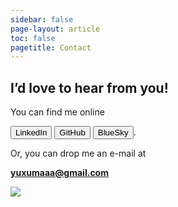 ```yaml
---
sidebar: false
page-layout: article
toc: false
pagetitle: Contact
---
```


::: grid
::: {.g-col-12 .g-col-lg-6}

# I’d love to hear from you!

You can find me online 

[`<button type="button">LinkedIn</button>`{=html}](https://de.linkedin.com/in/marten-walk)
[`<button type="button">GitHub</button>`{=html}](https://github.com/skriptum)
[`<button type="button">BlueSky</button>`{=html}](https://bsky.app/profile/mwd.bsky.social).


Or, you can drop me an e-mail at

**[yuxumaaa@gmail.com](yuxumaaa@gmail.com)** 

:::

::: {.g-col-12 .g-col-lg-6}

![](images/hear.png)

:::
:::